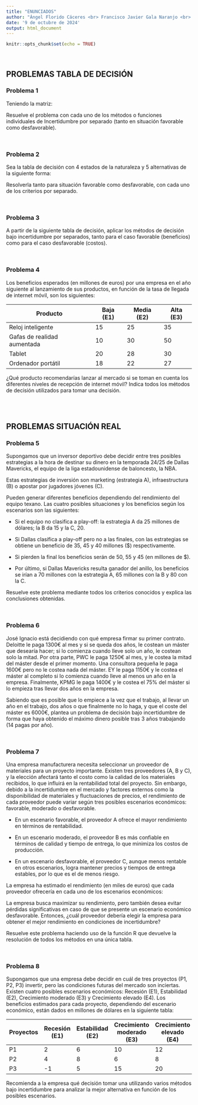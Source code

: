 ```yaml
---
title: "ENUNCIADOS"
author: "Ángel Florido Cáceres <br> Francisco Javier Gala Naranjo <br> Paula María Galindo Casas <br> Javier Alfonso Soto"
date: '9 de octubre de 2024'
output: html_document
---
```


```r
knitr::opts_chunk$set(echo = TRUE)
```

<br>

## PROBLEMAS TABLA DE DECISIÓN

### **Problema 1**

Teniendo la matriz:

```{=latex}
\begin{array}{c|ccccc}

 & \text{e1} & \text{e2} & \text{e3} & \text{e4} & \text{e5} \\
\hline
\text{d1} &  9  & 11  &  6  &  3  & 12 \\
\text{d2} &  4  &  2  &  8  &  7  & 13 \\
\text{d3} & 10  &  1  &  4  &  8  & 7  \\

\end{array}
```

Resuelve el problema con cada uno de los métodos o funciones individuales de
Incertidumbre por separado (tanto en situación favorable como desfavorable).

<br>

### **Problema 2**

Sea la tabla de decisión con 4 estados de la naturaleza y 5 alternativas de la siguiente forma:

```{=latex}
\begin{array}{c|ccccc}

 & \text{e1} & \text{e2} & \text{e3} & \text{e4} \\
\hline
\text{d1} &  6  &  9  &  4  &  6 \\
\text{d2} &  5  &  5  &  6  &  5 \\
\text{d3} &  6  &  6  &  6  &  8  \\
\text{d4} &  6  &  8  &  6  &  6  \\
\text{d5} &  5  &  8  &  9  &  15  \\

\end{array}
```

Resolverla tanto para situación favorable como desfavorable, con cada uno de los criterios por separado.

<br>

### **Problema 3**

A partir de la siguiente tabla de decisión, aplicar los métodos de decisión bajo 
incertidumbre por separados, tanto para el caso favorable (beneficios) como para 
el caso desfavorable (costos).

```{=latex}
\begin{array}{c|ccc}

 & \text{e1} & \text{e2} & \text{e3} \\
\hline
\text{d1} &  30  & 50  &  20 \\
\text{d2} &  40  & 60  &  10 \\
\text{d3} &  10  & 70  &  30 \\
\text{d4} &  50  & 40  &  40 \\

\end{array}
```

<br>

### **Problema 4**
Los beneficios esperados (en millones de euros) por una empresa en el año siguiente al lanzamiento de sus productos, en función de la tasa de llegada de internet móvil, son los siguientes:

| Producto                    | Baja (E1) | Media (E2) | Alta (E3) |
|-----------------------------|-----------|------------|-----------|
| Reloj inteligente           | 15        | 25         | 35        |
| Gafas de realidad aumentada | 10        | 30         | 50        |
| Tablet                      | 20        | 28         | 30        |
| Ordenador portátil          | 18        | 22         | 27        |

¿Qué producto recomendarías lanzar al mercado si se toman en cuenta los diferentes niveles de recepción de internet móvil? Indica todos los métodos de decisión utilizados para tomar una decisión.

<br>
<br>

## PROBLEMAS SITUACIÓN REAL

### **Problema 5**

Supongamos que un inversor deportivo debe decidir entre tres posibles
estrategias a la hora de destinar su dinero en la temporada 24/25 de Dallas
Mavericks, el equipo de la liga estadounidense de baloncesto, la NBA.

Estas estrategias de inversión son marketing (estrategia A), infraestructura (B)
o apostar por jugadores jóvenes (C).

Pueden generar diferentes beneficios dependiendo del rendimiento del equipo
texano. Las cuatro posibles situaciones y los beneficios según los escenarios
son las siguientes:

- Si el equipo no clasifica a play-off: la estrategia A da 25 millones de
  dólares; la B da 15 y la C, 20.

- Si Dallas clasifica a play-off pero no a las finales, con las estrategias se 
  obtiene un beneficio de 35, 45 y 40 millones ($) respectivamente.
 
- Si pierden la final los beneficios serán de 50, 55 y 45 (en millones de $).

- Por último, si Dallas Mavericks resulta ganador del anillo, los beneficios se
  irían a 70 millones con la estrategia A, 65 millones con la B y 80 con la C.


Resuelve este problema mediante todos los criterios conocidos y explica las
conclusiones obtenidas.

<br>

### **Problema 6**
José Ignacio está decidiendo con qué empresa firmar su primer contrato. Deloitte
le paga 1300€ al mes y si se queda dos años, le costean un máster que desearía hacer;
si lo comienza cuando lleve solo un año, le costean solo la mitad. Por otra parte,
PWC le paga 1250€ al mes, y le costea la mitad del máster desde el primer momento.
Una consultora pequeña le paga 1600€ pero no le costea nada del máster. EY le paga
1150€ y le costea el máster al completo si lo comienza cuando lleve al menos un año
en la empresa. Finalmente, KPMG le paga 1400€ y le costea el 75% del máster si lo
empieza tras llevar dos años en la empresa.

Sabiendo que es posible que lo empiece a la vez que el trabajo, al llevar un año en
el trabajo, dos años o que finalmente no lo haga, y que el coste del máster es 6000€,
plantea un problema de decisión bajo incertidumbre de forma que haya obtenido el máximo
dinero posible tras 3 años trabajando (14 pagas por año).

<br>

### **Problema 7**

Una empresa manufacturera necesita seleccionar un proveedor de materiales para un 
proyecto importante. Existen tres proveedores (A, B y C), y la elección afectará
tanto el costo como la calidad de los materiales recibidos, lo que influirá en la
rentabilidad total del proyecto. Sin embargo, debido a la incertidumbre en el
mercado y factores externos como la disponibilidad de materiales y fluctuaciones
de precios, el rendimiento de cada proveedor puede variar según tres posibles
escenarios económicos: favorable, moderado o desfavorable.

- En un escenario favorable, el proveedor A ofrece el mayor rendimiento en términos
 de rentabilidad.

- En un escenario moderado, el proveedor B es más confiable en términos de calidad
 y tiempo de entrega, lo que minimiza los costos de producción.

- En un escenario desfavorable, el proveedor C, aunque menos rentable en otros
 escenarios, logra mantener precios y tiempos de entrega estables, por lo que es
 el de menos riesgo.

La empresa ha estimado el rendimiento (en miles de euros) que cada proveedor
ofrecería en cada uno de los escenarios económicos:

```{=latex}
\begin{array}{c|ccc}

 & \text{Esc.favorable} & \text{Esc.moderado} & \text{Esc.desfavorable} \\
\hline
\text{Proveedor A} &  80  &  40  &  10 \\
\text{Proveedor B} &  70  &  50  &  20 \\
\text{Proveedor C} &  60  &  30  &  25 \\

\end{array}
```

La empresa busca maximizar su rendimiento, pero también desea evitar pérdidas 
significativas en caso de que se presente un escenario económico desfavorable.
Entonces, ¿cuál proveedor debería elegir la empresa para obtener el mejor 
rendimiento en condiciones de incertidumbre?

Resuelve este problema haciendo uso de la función R que devuelve la resolución
de todos los métodos en una única tabla.

<br>

### **Problema 8**
Supongamos que una empresa debe decidir en cuál de tres proyectos (P1, P2, P3) invertir, pero las condiciones futuras del mercado son inciertas. Existen cuatro posibles escenarios económicos: Recesión (E1), Estabilidad (E2), Crecimiento moderado (E3) y Crecimiento elevado (E4). Los beneficios estimados para cada proyecto, dependiendo del escenario económico, están dados en millones de dólares en la siguiente tabla:


| Proyectos | Recesión (E1) | Estabilidad (E2) | Crecimiento moderado (E3) | Crecimiento elevado (E4) |
|---------------|---------------|---------------|---------------|---------------|
| P1        | 2             | 6                | 10                        | 12                       |
| P2        | 4             | 8                | 6                         | 8                        |
| P3        | -1            | 5                | 15                        | 20                       |

Recomienda a la empresa qué decisión tomar una utilizando varios métodos bajo incertidumbre para analizar la mejor alternativa en función de los posibles escenarios.
